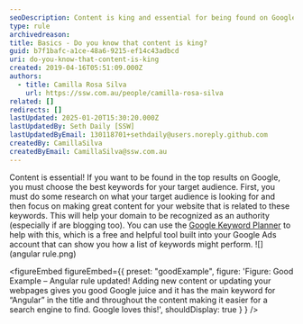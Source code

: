 ```yaml
---
seoDescription: Content is king and essential for being found on Google! Focus on making great content related to your target audience's keywords and use tools like Google Keyword Planner to help.
type: rule
archivedreason:
title: Basics - Do you know that content is king?
guid: b7f1bafc-a1ce-48a6-9215-ef14c43adbcd
uri: do-you-know-that-content-is-king
created: 2019-04-16T05:51:09.000Z
authors:
  - title: Camilla Rosa Silva
    url: https://ssw.com.au/people/camilla-rosa-silva
related: []
redirects: []
lastUpdated: 2025-01-20T15:30:20.000Z
lastUpdatedBy: Seth Daily [SSW]
lastUpdatedByEmail: 130118701+sethdaily@users.noreply.github.com
createdBy: CamillaSilva
createdByEmail: CamillaSilva@ssw.com.au
---
```


Content is essential! If you want to be found in the top results on Google, you must choose the best keywords for your target audience. First, you must do some research on what your target audience is looking for and then focus on making great content for your website that is related to these keywords. This will help your domain to be recognized as an authority (especially if are blogging too). You can use the [Google Keyword Planner](https://ads.google.com/intl/en_au/home/tools/keyword-planner/) to help with this, which is a free and helpful tool built into your Google Ads account that can show you how a list of keywords might perform.
![](angular rule.png)

<figureEmbed figureEmbed={{
  preset: "goodExample",
  figure: 'Figure: Good Example – Angular rule updated! Adding new content or updating your webpages gives you good Google juice and it has the main keyword for “Angular” in the title and throughout the content making it easier for a search engine to find. Google loves this!',
  shouldDisplay: true
} } />
